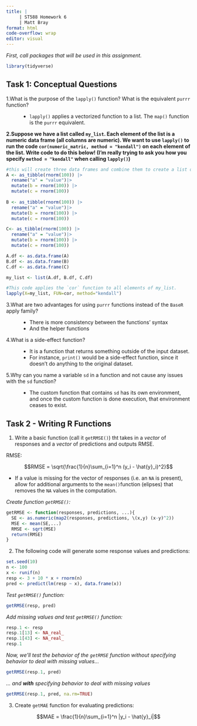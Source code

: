```yaml
---
title: |
     | ST588 Homework 6
     | Matt Bray
format: html
code-overflow: wrap
editor: visual
---
```


*First, call packages that will be used in this assignment.*

```r
library(tidyverse)
```

## Task 1: Conceptual Questions

1.What is the purpose of the `lapply()` function? What is the equivalent `purrr` function?

:   -   `lapply()` applies a vectorized function to a list. The `map()` function is the `purrr` equivalent.

**2.Suppose we have a list called `my_list`. Each element of the list is a numeric data frame (all columns are numeric). We want to use `lapply()` to run the code `cor(numeric_matric, method = "kendall")` on each element of the list. Write code to do this below! (I'm really trying to ask you how you specify `method = "kendall"` when calling `lapply()`)**

```r
#this will create three data frames and combine them to create a list of length 3, "my_list" to test my answer.
A <- as_tibble(rnorm(100)) |>
  rename("a" = "value")|>
  mutate(b = rnorm(100)) |>
  mutate(c = rnorm(100))
  
B <- as_tibble(rnorm(100)) |>
  rename("a" = "value")|>
  mutate(b = rnorm(100)) |>
  mutate(c = rnorm(100))

C<- as_tibble(rnorm(100)) |>
  rename("a" = "value")|>
  mutate(b = rnorm(100)) |>
  mutate(c = rnorm(100))

A.df <- as.data.frame(A)
B.df <- as.data.frame(B)
C.df <- as.data.frame(C)

my_list <- list(A.df, B.df, C.df)

#This code applies the `cor` function to all elements of my_list.
lapply(X=my_list, FUN=cor, method="kendall")

```

3.What are two advantages for using `purrr` functions instead of the `BaseR` apply family?

:   -   There is more consistency between the functions' syntax
    -   And the helper functions

4.What is a side-effect function?

:   -   It is a function that returns something outside of the input dataset.
    -   For instance, `print()` would be a side-effect function, since it doesn't do anything to the original dataset.

5.Why can you name a variable `sd` in a function and not cause any issues with the `sd` function?

:   -   The custom function that contains `sd` has its own environment, and once the custom function is done execution, that environment ceases to exist.

## Task 2 - Writing R Functions

1.  Write a basic function (call it `getRMSE()`) tht takes in a *vector* of responses and a *vector* of predictions and outputs RMSE.

RMSE:

$$RMSE = \sqrt{\frac{1}{n}\sum_{i=1}^n (y_i - \hat{y}_i)^2}$$

-   If a value is missing for the vector of responses (i.e. an `NA` is present), allow for additional arguments to the `mean()`function (elipses) that removes the `NA` values in the computation.

*Create function `getRMSE()`:*

```r
getRMSE <- function(responses, predictions, ...){
  SE <- as.numeric(map2(responses, predictions, \(x,y) (x-y)^2))
  MSE <- mean(SE,...)
  RMSE <- sqrt(MSE)
  return(RMSE)
}
```

2.  The following code will generate some response values and predictions:

```r
set.seed(10)
n <- 100
x <- runif(n)
resp <- 3 + 10 * x + rnorm(n)
pred <- predict(lm(resp ~ x), data.frame(x))
```

*Test `getRMSE()` function:*

```r
getRMSE(resp, pred)
```

*Add missing values and test `getRMSE()` function:*

```r
resp.1 <- resp
resp.1[13] <- NA_real_
resp.1[43] <- NA_real_
resp.1
```

*Now, we'll test the behavior of the `getRMSE` function without specifying behavior to deal with missing values...*

```r
getRMSE(resp.1, pred)
```

*... and **with** specifying behavior to deal with missing values*

```r
getRMSE(resp.1, pred, na.rm=TRUE)
```

3.  Create `getMAE` function for evaluating predictions:

$$MAE = \frac{1}{n}\sum_{i=1}^n |y_i - \hat{y}_i|$$
